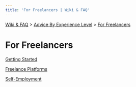 ```yaml
---
title: 'For Freelancers | Wiki & FAQ'
---
```



[Wiki & FAQ](/wiki-faq) > [Advice By Experience Level](/wiki-faq/advice-by-experience-level) > [For Freelancers](/wiki-faq/advice-by-experience-level/for-freelancers)

<h1 className={styles.bigTitle}>For Freelancers</h1>

[Getting Started](/wiki-faq/advice-by-experience-level/for-freelancers/getting-started)

[Freelance Platforms](/wiki-faq/advice-by-experience-level/for-freelancers/freelance-platforms)

[Self-Employment](/wiki-faq/advice-by-experience-level/for-freelancers/self-employment)
